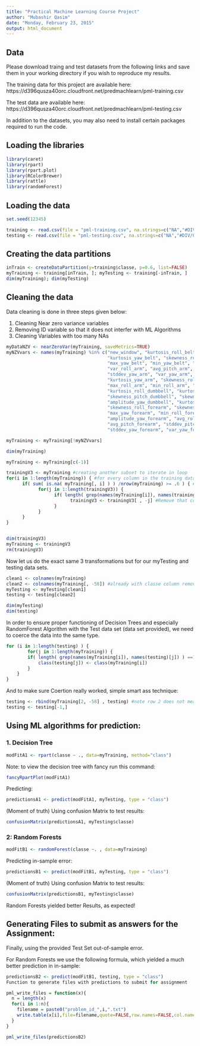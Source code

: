 ```yaml
---
title: "Practical Machine Learning Course Project"
author: "Mubashir Qasim"
date: "Monday, February 23, 2015"
output: html_document
---
```


## Data

Please download traing and test datasets from the following links and save them in your working directory if you wish to reproduce my results.

The training data for this project are available here:
https://d396qusza40orc.cloudfront.net/predmachlearn/pml-training.csv

The test data are available here:
https://d396qusza40orc.cloudfront.net/predmachlearn/pml-testing.csv

In addition to the datasets, you may also need to install certain packages required to run the code.

## Loading the libraries


```r
library(caret)
library(rpart)
library(rpart.plot)
library(RColorBrewer)
library(rattle)
library(randomForest)

```

## Loading the data

```r
set.seed(12345)

training <- read.csv(file = "pml-training.csv", na.strings=c("NA","#DIV/0!",""))
testing <- read.csv(file = "pml-testing.csv", na.strings=c("NA","#DIV/0!","")) 

```

## Creating the data partitions

```r

inTrain <- createDataPartition(y=training$classe, p=0.6, list=FALSE)
myTraining <- training[inTrain, ]; myTesting <- training[-inTrain, ]
dim(myTraining); dim(myTesting)
```

## Cleaning the data

Data cleaning is done in three steps given below:

1. Cleaning Near zero variance variables
2. Removing ID variable so that it does not interfer with ML Algorithms
3. Cleaning Variables with too many NAs


```r
myDataNZV <- nearZeroVar(myTraining, saveMetrics=TRUE)
myNZVvars <- names(myTraining) %in% c("new_window", "kurtosis_roll_belt", "kurtosis_picth_belt",
                                      "kurtosis_yaw_belt", "skewness_roll_belt", "skewness_roll_belt.1", "skewness_yaw_belt",
                                      "max_yaw_belt", "min_yaw_belt", "amplitude_yaw_belt", "avg_roll_arm", "stddev_roll_arm",
                                      "var_roll_arm", "avg_pitch_arm", "stddev_pitch_arm", "var_pitch_arm", "avg_yaw_arm",
                                      "stddev_yaw_arm", "var_yaw_arm", "kurtosis_roll_arm", "kurtosis_picth_arm",
                                      "kurtosis_yaw_arm", "skewness_roll_arm", "skewness_pitch_arm", "skewness_yaw_arm",
                                      "max_roll_arm", "min_roll_arm", "min_pitch_arm", "amplitude_roll_arm", "amplitude_pitch_arm",
                                      "kurtosis_roll_dumbbell", "kurtosis_picth_dumbbell", "kurtosis_yaw_dumbbell", "skewness_roll_dumbbell",
                                      "skewness_pitch_dumbbell", "skewness_yaw_dumbbell", "max_yaw_dumbbell", "min_yaw_dumbbell",
                                      "amplitude_yaw_dumbbell", "kurtosis_roll_forearm", "kurtosis_picth_forearm", "kurtosis_yaw_forearm",
                                      "skewness_roll_forearm", "skewness_pitch_forearm", "skewness_yaw_forearm", "max_roll_forearm",
                                      "max_yaw_forearm", "min_roll_forearm", "min_yaw_forearm", "amplitude_roll_forearm",
                                      "amplitude_yaw_forearm", "avg_roll_forearm", "stddev_roll_forearm", "var_roll_forearm",
                                      "avg_pitch_forearm", "stddev_pitch_forearm", "var_pitch_forearm", "avg_yaw_forearm",
                                      "stddev_yaw_forearm", "var_yaw_forearm")

myTraining <- myTraining[!myNZVvars]

dim(myTraining)

myTraining <- myTraining[c(-1)]

trainingV3 <- myTraining #creating another subset to iterate in loop
for(i in 1:length(myTraining)) { #for every column in the training dataset
      if( sum( is.na( myTraining[, i] ) ) /nrow(myTraining) >= .6 ) { #if n?? NAs > 60% of total observations
            for(j in 1:length(trainingV3)) {
                  if( length( grep(names(myTraining[i]), names(trainingV3)[j]) ) ==1)  { #if the columns are the same:
                        trainingV3 <- trainingV3[ , -j] #Remove that column
                  }   
            } 
      }
}


dim(trainingV3)
myTraining <- trainingV3
rm(trainingV3)
```

Now let us do the exact same 3 transformations but for our myTesting and testing data sets.

```r
clean1 <- colnames(myTraining)
clean2 <- colnames(myTraining[, -58]) #already with classe column removed
myTesting <- myTesting[clean1]
testing <- testing[clean2]

dim(myTesting)
dim(testing)
```

In order to ensure proper functioning of Decision Trees and especially RandomForest Algorithm with the Test data set (data set provided), we need to coerce the data into the same type.

```r
for (i in 1:length(testing) ) {
        for(j in 1:length(myTraining)) {
        if( length( grep(names(myTraining[i]), names(testing)[j]) ) ==1)  {
            class(testing[j]) <- class(myTraining[i])
        }      
    }      
}
```

And to make sure Coertion really worked, simple smart ass technique:

```r
testing <- rbind(myTraining[2, -58] , testing) #note row 2 does not mean anything, this will be removed right.. now:
testing <- testing[-1,]
```

## Using ML algorithms for prediction: 

### 1. Decision Tree

```r
modFitA1 <- rpart(classe ~ ., data=myTraining, method="class")
```

Note: to view the decision tree with fancy run this command:

```r
fancyRpartPlot(modFitA1)
```

Predicting:

```r
predictionsA1 <- predict(modFitA1, myTesting, type = "class")
```

(Moment of truth) Using confusion Matrix to test results:

```r
confusionMatrix(predictionsA1, myTesting$classe)
```

### 2: Random Forests

```r
modFitB1 <- randomForest(classe ~. , data=myTraining)
```

Predicting in-sample error:

```r
predictionsB1 <- predict(modFitB1, myTesting, type = "class")
```

(Moment of truth) Using confusion Matrix to test results:

```r
confusionMatrix(predictionsB1, myTesting$classe)
```

Random Forests yielded better Results, as expected!

## Generating Files to submit as answers for the Assignment:
Finally, using the provided Test Set out-of-sample error.

For Random Forests we use the following formula, which yielded a much better prediction in in-sample:

```r
predictionsB2 <- predict(modFitB1, testing, type = "class")
Function to generate files with predictions to submit for assignment

pml_write_files = function(x){
  n = length(x)
  for(i in 1:n){
    filename = paste0("problem_id_",i,".txt")
    write.table(x[i],file=filename,quote=FALSE,row.names=FALSE,col.names=FALSE)
  }
}

pml_write_files(predictionsB2)
```